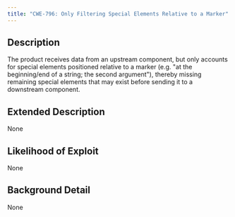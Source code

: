```yaml
---
title: "CWE-796: Only Filtering Special Elements Relative to a Marker"
---
```


## Description
The product receives data from an upstream component, but only accounts for special elements positioned relative to a marker (e.g. "at the beginning/end of a string; the second argument"), thereby missing remaining special elements that may exist before sending it to a downstream component.

## Extended Description
None

## Likelihood of Exploit
None

## Background Detail
None
        